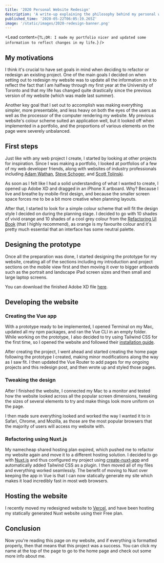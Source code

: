 ```yaml
---
title: '2020 Personal Website Redesign'
description: 'A write-up explaining the philosophy behind my personal website redesign.'
published_time: '2020-05-22T06:05:19.265Z'
image: '/static/images/2020-redesign-banner.png'
---
```


<Lead
  content={`TL;DR: I made my portfolio nicer and updated some information to reflect changes in my life.`}
/>

## My motivations

I think it's crucial to have set goals in mind when deciding to refactor or redesign an existing project. One of the main goals I decided on when setting out to redesign my website was to update all the information on it to reflect the fact that I am halfway through my first year at the University of Toronto and that my life has changed quite drastically since the previous version of my website (which was made last summer).

Another key goal that I set out to accomplish was making everything simpler, more presentable, and less heavy on both the eyes of the users as well as the processor of the computer rendering my website. My previous website's colour scheme suited an application well, but it looked off when implemented in a portfolio, and the proportions of various elements on the page were severely unbalanced.

## First steps

Just like with any web project I create, I started by looking at other projects for inspiration. Since I was making a portfolio, I looked at portfolios of a few of my web developer friends, along with websites of industry professionals including [Adam Wathan](https://twitter.com/adamwathan), [Steve Schoger](https://twitter.com/steveschoger), and [Scott Tolinski](https://twitter.com/stolinski).

As soon as I felt like I had a solid understanding of what I wanted to create, I opened up Adobe XD and dragged in an iPhone X artboard. Why? Because I live and breathe by mobile-first design, and because the smaller screen space forces me to be a bit more creative when planning layouts.

After that, I started to look for a simple colour scheme that will fit the design style I decided on during the planning stage. I decided to go with 10 shades of vivid orange and 10 shades of a cool grey colour from the [Refactoring UI Book](https://refactoringui.com/book) (that I highly recommend), as orange is my favourite colour and it's pretty much essential that an interface has some neutral palette.

## Designing the prototype

Once all the preparation was done, I started designing the prototype for my website, creating all of the sections including my introduction and project sections on the mobile view first and then moving it over to bigger artboards such as the portrait and landscape iPad screen sizes and then small and large laptop screens.

You can download the finished Adobe XD file [here](/files/portfolio-redesign.xd).

## Developing the website

### Creating the Vue app

With a prototype ready to be implemented, I opened Terminal on my Mac, updated all my npm packages, and ran the Vue CLI in an empty folder. While working on the prototype, I also decided to try using Tailwind CSS for the first time, so I opened the website and followed their [installation guide](https://tailwindcss.com/docs/installation/).

After creating the project, I went ahead and started creating the home page following the prototype I created, making minor modifications along the way as I saw fit. I then updated the Vue Router to add pages for my ongoing projects and this redesign post, and then wrote up and styled those pages.

### Tweaking the design

After I finished the website, I connected my Mac to a monitor and tested how the website looked across all the popular screen dimensions, tweaking the sizes of several elements to try and make things look more uniform on the page.

I then made sure everything looked and worked the way I wanted it to in Safari, Chrome, and Mozilla, as those are the most popular browsers that the majority of users will access my website with.

### Refactoring using Nuxt.js

My namecheap shared hosting plan expired, which pushed me to refactor my website again and move it to a different hosting solution. I decided to go with [Nuxt.js](https://nuxtjs.org/) and thus configured my project using [create-nuxt-app](https://nuxtjs.org/guide/installation/) and automatically added Tailwind CSS as a plugin. I then moved all of my files and everything worked seamlessly. The benefit of moving to Nuxt over keeping the app in Vue is that I can now statically generate my site which makes it load incredibly fast in most web browsers.

## Hosting the website

I recently moved my redesigned website to [Vercel](https://vercel.com/), and have been hosting my statically generated Nuxt website using their Free plan.

## Conclusion

Now you're reading this page on my website, and if everything is formatted properly, then that means that this project was a success. You can click my name at the top of the page to go to the <nuxt-link to="/">home page</nuxt-link> and check out some more info about me.
